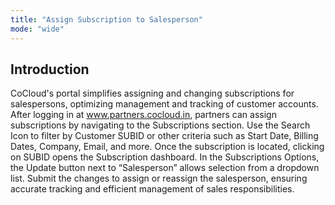 ```yaml
---
title: "Assign Subscription to Salesperson"
mode: "wide"
---
```


## Introduction

CoCloud's portal simplifies assigning and changing subscriptions for salespersons, optimizing management and tracking of customer accounts. After logging in at www.partners.cocloud.in, partners can assign subscriptions by navigating to the Subscriptions section. Use the Search Icon to filter by Customer SUBID or other criteria such as Start Date, Billing Dates, Company, Email, and more. Once the subscription is located, clicking on SUBID opens the Subscription dashboard. In the Subscriptions Options, the Update button next to “Salesperson” allows selection from a dropdown list. Submit the changes to assign or reassign the salesperson, ensuring accurate tracking and efficient management of sales responsibilities.

